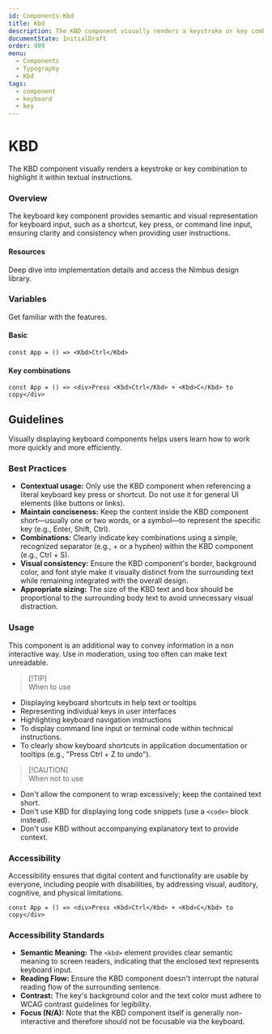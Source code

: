 ```yaml
---
id: Components-Kbd
title: Kbd
description: The KBD component visually renders a keystroke or key combination to highlight it within textual instructions.
documentState: InitialDraft
order: 999
menu:
  - Components
  - Typography
  - Kbd
tags:
  - component
  - keyboard
  - key
---
```


# KBD

The KBD component visually renders a keystroke or key combination to highlight it within textual instructions.

### Overview

The keyboard key component provides semantic and visual representation for keyboard input, such as a shortcut, key press, or command line input, ensuring clarity and consistency when providing user instructions.

#### Resources

Deep dive into implementation details and access the Nimbus design library.

### Variables

Get familiar with the features. 

#### Basic
```jsx-live
const App = () => <Kbd>Ctrl</Kbd>
```

#### Key combinations
```jsx-live
const App = () => <div>Press <Kbd>Ctrl</Kbd> + <Kbd>C</Kbd> to copy</div>
```

## Guidelines

Visually displaying keyboard components helps users learn how to work more quickly and more efficiently. 

### Best Practices

- **Contextual usage:** Only use the KBD component when referencing a literal keyboard key press or shortcut. Do not use it for general UI elements (like buttons or links).
- **Maintain conciseness:** Keep the content inside the KBD component short—usually one or two words, or a symbol—to represent the specific key (e.g., Enter, Shift, Ctrl).
- **Combinations:** Clearly indicate key combinations using a simple, recognized separator (e.g., + or a hyphen) within the KBD component (e.g., Ctrl + S).
- **Visual consistency:** Ensure the KBD component's border, background color, and font style make it visually distinct from the surrounding text while remaining integrated with the overall design.
- **Appropriate sizing:** The size of the KBD text and box should be proportional to the surrounding body text to avoid unnecessary visual distraction.

### Usage

This component is an additional way to convey information in a non interactive way. Use in moderation, using too often can make text unreadable.

> [!TIP]\
> When to use
- Displaying keyboard shortcuts in help text or tooltips
- Representing individual keys in user interfaces
- Highlighting keyboard navigation instructions
- To display command line input or terminal code within technical instructions.
- To clearly show keyboard shortcuts in application documentation or tooltips (e.g., "Press Ctrl + Z to undo").

> [!CAUTION]\
> When not to use
- Don't allow the component to wrap excessively; keep the contained text short.
- Don't use KBD for displaying long code snippets (use a `<code>` block instead).
- Don't use KBD without accompanying explanatory text to provide context.

### Accessibility

Accessibility ensures that digital content and functionality are usable by everyone, including people with disabilities, by addressing visual, auditory, cognitive, and physical limitations.

```jsx-live
const App = () => <div>Press <Kbd>Ctrl</Kbd> + <Kbd>C</Kbd> to copy</div>
```


### Accessibility Standards

- **Semantic Meaning:** The `<kbd>` element provides clear semantic meaning to screen readers, indicating that the enclosed text represents keyboard input.
- **Reading Flow:** Ensure the KBD component doesn't interrupt the natural reading flow of the surrounding sentence.
- **Contrast:** The key's background color and the text color must adhere to WCAG contrast guidelines for legibility.
- **Focus (N/A):** Note that the KBD component itself is generally non-interactive and therefore should not be focusable via the keyboard.
